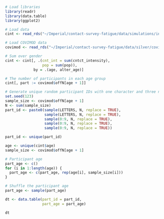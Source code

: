 ```r
# Load libraries
library(readr)
library(data.table)
library(ggplot2)

# Load data
cint <- read_rds("~/Imperial/contact-survey-fatigue/data/simulations/intensity/preCOVID/data.rds")

# Load COVIMOD data
covimod <- read_rds("~/Imperial/contact-survey-fatigue/data/silver/covimod-wave-21.rds")
```

```r
# Sum over gender
cint <- cint[, .(cnt_int = sum(cntct_intensity),
                 pop = sum(pop)),
             by = .(age, alter_age)]
```

```r
# The number of participants in each age group
cint[, part := covimod$offN[age + 1]]
```

```r
# Generate unique random participant IDs with one character and three numbers
set.seed(123)
sample_size <- covimod$offN[age + 1]
N <- sum(sample_size)
part_id <- paste0(sample(LETTERS, N, replace = TRUE),
                  sample(LETTERS, N, replace = TRUE),
                  sample(0:9, N, replace = TRUE),
                  sample(0:9, N, replace = TRUE),
                  sample(0:9, N, replace = TRUE))

part_id <- unique(part_id)
```

```r
age <- unique(cint$age)
sample_size <- covimod$offN[age + 1]

# Participant age
part_age <- c()
for (i in 1:length(age)) {
  part_age <- c(part_age, rep(age[i], sample_size[i]))
}

# Shuffle the participant age
part_age <- sample(part_age)
```

```r
dt <- data.table(part_id = part_id,
                 part_age = part_age)
```

```r
dt
```




